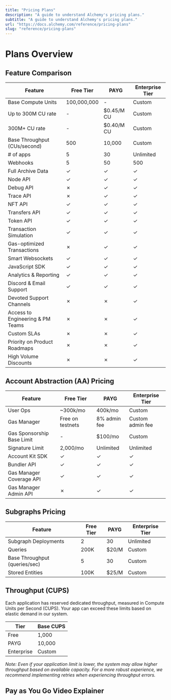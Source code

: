 ```yaml
---
title: "Pricing Plans"
description: "A guide to understand Alchemy's pricing plans."
subtitle: "A guide to understand Alchemy's pricing plans."
url: "https://docs.alchemy.com/reference/pricing-plans"
slug: "reference/pricing-plans"
---
```


# Plans Overview

## Feature Comparison

| Feature                          | Free Tier   | PAYG       | Enterprise Tier |
| -------------------------------- | ----------- | ---------- | --------------- |
| Base Compute Units               | 100,000,000 | -          | Custom          |
| Up to 300M CU rate               | -           | $0.45/M CU | Custom          |
| 300M+ CU rate                    | -           | $0.40/M CU | Custom          |
| Base Throughput (CUs/second)     | 500         | 10,000     | Custom          |
| # of apps                        | 5           | 30         | Unlimited       |
| Webhooks                         | 5           | 50         | 500             |
| Full Archive Data                | ✓           | ✓          | ✓               |
| Node API                         | ✓           | ✓          | ✓               |
| Debug API                        | ✗           | ✓          | ✓               |
| Trace API                        | ✗           | ✓          | ✓               |
| NFT API                          | ✓           | ✓          | ✓               |
| Transfers API                    | ✓           | ✓          | ✓               |
| Token API                        | ✓           | ✓          | ✓               |
| Transaction Simulation           | ✓           | ✓          | ✓               |
| Gas-optimized Transactions       | ✗           | ✓          | ✓               |
| Smart Websockets                 | ✓           | ✓          | ✓               |
| JavaScript SDK                   | ✓           | ✓          | ✓               |
| Analytics & Reporting            | ✓           | ✓          | ✓               |
| Discord & Email Support          | ✓           | ✓          | ✓               |
| Devoted Support Channels         | ✗           | ✗          | ✓               |
| Access to Engineering & PM Teams | ✗           | ✗          | ✓               |
| Custom SLAs                      | ✗           | ✗          | ✓               |
| Priority on Product Roadmaps     | ✗           | ✗          | ✓               |
| High Volume Discounts            | ✗           | ✗          | ✓               |

## Account Abstraction (AA) Pricing

| Feature                    | Free Tier        | PAYG         | Enterprise Tier  |
| -------------------------- | ---------------- | ------------ | ---------------- |
| User Ops                   | ~300k/mo        | 400k/mo      | Custom           |
| Gas Manager                | Free on testnets | 8% admin fee | Custom admin fee |
| Gas Sponsorship Base Limit | -                | $100/mo      | Custom           |
| Signature Limit            | 2,000/mo         | Unlimited    | Unlimited        |
| Account Kit SDK            | ✓                | ✓            | ✓                |
| Bundler API                | ✓                | ✓            | ✓                |
| Gas Manager Coverage API   | ✓                | ✓            | ✓                |
| Gas Manager Admin API      | ✗                | ✓            | ✓                |

## Subgraphs Pricing

| Feature                       | Free Tier | PAYG  | Enterprise Tier |
| ----------------------------- | --------- | ----- | --------------- |
| Subgraph Deployments          | 2         | 30    | Unlimited       |
| Queries                       | 200K      | $20/M | Custom          |
| Base Throughput (queries/sec) | 5         | 30    | Custom          |
| Stored Entities               | 100K      | $25/M | Custom          |

## Throughput (CUPS)

Each application has reserved dedicated throughput, measured in Compute Units per Second (CUPS). Your app can exceed these limits based on elastic demand in our system.

| Tier       | Base CUPS |
| ---------- | --------- |
| Free       | 1,000     |
| PAYG       | 10,000    |
| Enterprise | Custom    |

*Note: Even if your application limit is lower, the system may allow higher throughput based on available capacity. For a more robust experience, we recommend implementing retries when experiencing throughput errors.*

## Pay as You Go Video Explainer
